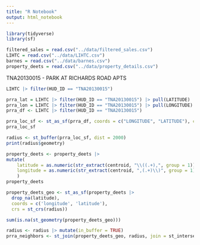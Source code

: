 ---
title: "R Notebook"
output: html_notebook
---

```{r}
library(tidyverse)
library(sf)
```


```{r}
filtered_sales = read.csv("../data/filtered_sales.csv")
LIHTC = read.csv("../data/LIHTC.csv")
barnes = read.csv("../data/barnes.csv")
property_deets = read.csv("../data/property_details.csv")
```
	
TNA20130015 - PARK AT RICHARDS ROAD APTS

```{r}
LIHTC |> filter(HUD_ID == "TNA20130015")
```

```{r}
prra_lat = LIHTC |> filter(HUD_ID == "TNA20130015") |> pull(LATITUDE)
prra_lon = LIHTC |> filter(HUD_ID == "TNA20130015") |> pull(LONGITUDE)
prra_df <- LIHTC |> filter(HUD_ID == "TNA20130015")

prra_loc_sf <- st_as_sf(prra_df, coords = c("LONGITUDE", "LATITUDE"), crs = 4326)
prra_loc_sf
```
```{r}
radius <- st_buffer(prra_loc_sf, dist = 2000)
print(radius$geometry)

property_deets <- property_deets |> 
mutate(
    latitude = as.numeric(str_extract(centroid, "\\((.+),", group = 1)),
    longitude = as.numeric(str_extract(centroid, ",(.+)\\)", group = 1))
    )
property_deets
```

```{r}
property_deets_geo <- st_as_sf(property_deets |> 
  drop_na(latitude), 
  coords = c('longitude', 'latitude'),
  crs = st_crs(radius))

sum(is.na(st_geometry(property_deets_geo)))

```

```{r}
radius <- radius |> mutate(in_buffer = TRUE)
prra_neighbors <- st_join(property_deets_geo, radius, join = st_intersects)
```
